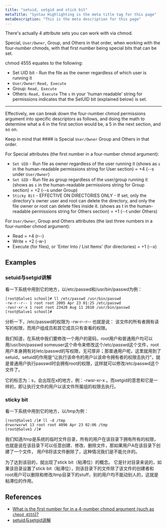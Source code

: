 ```yaml
---
title: "setuid, setgid and stick bit"
metaTitle: "Syntax Highlighting is the meta title tag for this page"
metaDescription: "This is the meta description for this page"
---
```


There's actually 4 attribute sets you can work with via chmod.

Special, `User/Owner`, Group, and Others in that order, when working with the four-number chmods, with that first number being special bits that can be set.

chmod 4555 equates to the following:

- Set UID bit - Run the file as the owner regardless of which user is running it
- `User/Owner`: `Read, Execute`
- Group: `Read, Execute`
- Others: `Read, Execute`
The `s` in your 'human readable' string for permissions indicates that the SetUID bit (explained below) is set.

---

Effectively, we can break down the four-number chmod permissions argument into specific descriptors as follows, and doing the math to determine what a 4 in the first section would be, a 5 in the next section, and so on.

Keep in mind that #### is Special `User/Owner` Group and Others in that order.

For Special attributes (the first number in a four-number chmod argument):

- `Set UID` - Run file as owner regardless of the user running it (shows as `s` in the human-readable permissions string for User section) = +4 (--s under `User/Owner`)
- `Set GID` - Run file as group regardless of the user/group running it (shows as `s` in the human-readable permissions string for Group section) = +2 (--s under Group)
- `Sticky Bit` - EFFECTIVE ON DIRECTORIES ONLY - If set, only the directory's owner user and root can delete the directory, and only the file owner or root can delete files inside it. (shows as t in the human-readable permissions string for Others section) = +1 (--t under Others)

For ``User/Owner``, Group and Others attributes (the last three numbers in a four-number chmod argument):

- Read = +4 (r--)
- Write = +2 (-w-)
- Execute (for files), or 'Enter Into / List Items' (for directories) = +1 (--x)

## Examples

### setuid与setgid讲解
看一下系统中用到它的地方，以/etc/passwd和/usr/bin/passwd为例：
```shell
[root@Salve1 school]# ll /etc/passwd /usr/bin/passwd 
-rw-r--r-- 1 root root 2005 Apr 23 01:25 /etc/passwd 
-rwsr-xr-x 1 root root 23420 Aug 11 2010 /usr/bin/passwd 
[root@Salve1 school]# 
```
分析一下，/etc/passwd的权限为 -rw-r--r-- 也就是说：
该文件的所有者拥有读写的权限，而用户组成员和其它成员只有查看的权限。

我们知道，在系统中我们要修改一个用户的密码，root用户和普通用户均可以用/usr/bin/passwd someuser这个命令来修改这个/etc/passwd这个文件，root用户本身拥有对/etc/passwd的写权限，无可厚非；那普通用户呢，这里就用到了setuid，setuid的作用是“让执行该命令的用户以该命令拥有者的权限去执行”，就是普通用户执行passwd时会拥有root的权限，这样就可以修改/etc/passwd这个文件了。

它的标志为：s，会出现在x的地方，例：-rwsr-xr-x 。而setgid的意思和它是一样的，即让执行文件的用户以该文件所属组的权限去执行。


### sticky bit

看一下系统中用到它的地方，以/tmp为例：
```shell
[root@Salve1 /]# ll -d /tmp 
drwxrwxrwt 13 root root 4096 Apr 23 02:06 /tmp 
[root@Salve1 /]# 
```
我们知道/tmp是系统的临时文件目录，所有的用户在该目录下拥有所有的权限，
也就是说在该目录下可以任意创建、修改、删除文件，那如果用户A在该目录下创建了一个文件，
用户B将该文件删除了，这种情况我们是不能允许的。

为了达到该目的，就出现了stick bit（粘滞位）的概念。 它是针对目录来说的，如果该目录设置了stick bit（粘滞位），则该目录下的文件除了该文件的创建者和root用户可以删除和修改/tmp目录下的stuff，别的用户均不能动别人的，这就是粘滞位的作用。

## References

- [What is the first number for in a 4-number chmod argument (such as `chmod 4555`)?](https://askubuntu.com/questions/581290/what-is-the-first-number-for-in-a-4-number-chmod-argument-such-as-chmod-4555)
- [setuid与setgid讲解](https://www.jianshu.com/p/70f9ea162ca9)

